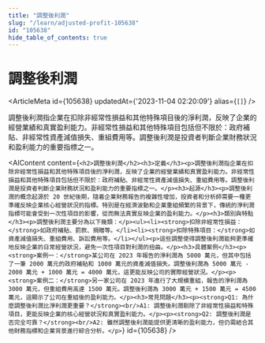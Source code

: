 ```yaml
---
title: "調整後利潤"
slug: "/learn/adjusted-profit-105638"
id: "105638"
hide_table_of_contents: true
---
```



# 調整後利潤

<ArticleMeta id={105638} updatedAt={'2023-11-04 02:20:09'} alias={`[]`} />
<div className='border-solid border-b border-t-0 my-4 border-[var(--ifm-color-gray-300)]' />

調整後利潤指企業在扣除非經常性損益和其他特殊項目後的淨利潤，反映了企業的經營業績和真實盈利能力。非經常性損益和其他特殊項目包括但不限於：政府補貼、非經常性資產減值損失、重組費用等。調整後利潤是投資者判斷企業財務狀況和盈利能力的重要指標之一。

<AIContent content={`<h2>調整後利潤</h2><h3>定義</h3><p>調整後利潤指企業在扣除非經常性損益和其他特殊項目後的淨利潤，反映了企業的經營業績和真實盈利能力。非經常性損益和其他特殊項目包括但不限於：政府補貼、非經常性資產減值損失、重組費用等。調整後利潤是投資者判斷企業財務狀況和盈利能力的重要指標之一。</p><h3>起源</h3><p>調整後利潤的概念起源於 20 世紀後期，隨着企業財務報告的複雜性增加，投資者和分析師需要一種更準確反映企業核心經營狀況的指標。特別是在經濟波動和企業重組頻繁的背景下，傳統的淨利潤指標可能會受到一次性項目的影響，從而無法真實反映企業的盈利能力。</p><h3>類別與特點</h3><p>調整後利潤主要分為以下幾類：</p><ul><li><strong>扣除非經常性損益：</strong>如政府補貼、罰款、捐贈等。</li><li><strong>扣除特殊項目：</strong>如資產減值損失、重組費用、訴訟費用等。</li></ul><p>這些調整使得調整後利潤能夠更準確地反映企業的日常經營狀況，避免一次性項目對利潤的扭曲。</p><h3>具體案例</h3><p><strong>案例一：</strong>某公司在 2023 年報告的淨利潤為 5000 萬元，但其中包括了一筆 2000 萬元的政府補貼和 1000 萬元的資產減值損失。調整後利潤為 5000 萬元 - 2000 萬元 + 1000 萬元 = 4000 萬元，這更能反映公司的實際經營狀況。</p><p><strong>案例二：</strong>另一家公司在 2023 年進行了大規模重組，報告的淨利潤為 3000 萬元，但重組費用高達 1500 萬元。調整後利潤為 3000 萬元 + 1500 萬元 = 4500 萬元，這顯示了公司在重組後的盈利能力。</p><h3>常見問題</h3><p><strong>Q1: 為什麼調整後利潤比淨利潤更重要？</strong><br/>A1: 調整後利潤剔除了非經常性損益和特殊項目，更能反映企業的核心經營狀況和真實盈利能力。</p><p><strong>Q2: 調整後利潤是否完全可靠？</strong><br/>A2: 雖然調整後利潤能提供更清晰的盈利能力，但仍需結合其他財務指標和企業背景進行綜合分析。</p>`} id={105638} />
